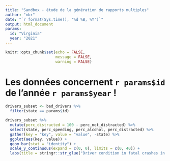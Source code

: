 ```yaml
---
title: "Sandbox - étude de la génération de rapports multiples"
author: "nbr"
date: "`r format(Sys.time(), '%d %B, %Y')`"
output: html_document
params:
  id: "Virginia"
  year: "2021"
---
```


<!-- A générer depuis le script. -->

```r
knitr::opts_chunk$set(echo = FALSE,
                      message = FALSE,
                      warning = FALSE)
```

# Les données concernent `r params$id` de l'année `r params$year` !

```r
drivers_subset <- bad_drivers %>%
  filter(state == params$id)

drivers_subset %>%
  mutate(perc_distracted = 100 - perc_not_distracted) %>%  
  select(state, perc_speeding, perc_alcohol, perc_distracted) %>%
  gather(key = "key", value = "value", -state) %>%
  ggplot(aes(key, value)) +
  geom_bar(stat = "identity") +
  scale_y_continuous(expand = c(0, 0), limits = c(0, 40)) +  
  labs(title = stringr::str_glue("Driver condition in fatal crashes in {params$id}"))

```


<!-- report looping -->

<!-- send emails -->